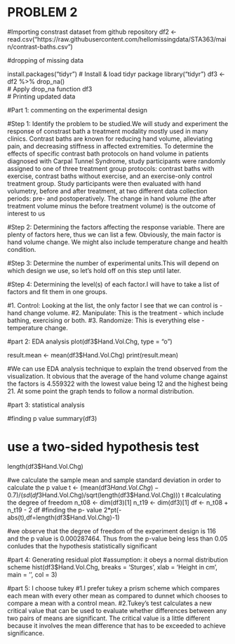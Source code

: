 # PROBLEM 2

#Importing constrast dataset from github repository 
df2 <- read.csv("https://raw.githubusercontent.com/hellomissingdata/STA363/main/contrast-baths.csv")


#dropping of missing data

install.packages("tidyr") 
# Install & load tidyr package
library("tidyr")
df3 <- df2 %>% drop_na()                      
# Apply drop_na function
df3  
# Printing updated data

#Part 1: commenting on the experimental design

#Step 1: Identify the problem to be studied.We will study and experiment the response of constrast bath a treatment modality mostly used in many clinics. Contrast baths are known for reducing hand volume, alleviating pain, and decreasing stiffness in affected extremities. To determine the effects of specific contrast bath protocols on hand volume in patients diagnosed with Carpal Tunnel Syndrome, study participants were randomly assigned to one of three treatment group protocols: contrast baths with exercise, contrast baths without exercise, and an exercise-only control treatment group. Study participants were then evaluated with hand volumetry, before and after treatment, at two different data collection periods: pre- and postoperatively. The change in hand volume (the after treatment volume minus the before treatment volume) is the outcome of interest to us

#Step 2: Determining the factors affecting the response variable. There are plenty of factors here, thus we can list a few. Obviously, the main factor is hand volume change. We might also include temperature change and health condition.

#Step 3: Determine the number of experimental units.This will depend on which design we use, so let's hold off on this step until later.

#Step 4: Determining the level(s) of each factor.I will have to take a list of factors and fit them in one groups.

#1. Control: Looking at the list, the only factor I see that we can control is - hand change volume.
#2. Manipulate: This is the treatment - which include bathing, exercising or both.
#3. Randomize: This is everything else - temperature change.

#part 2: EDA analysis
plot(df3$Hand.Vol.Chg, type = "o")

result.mean <- mean(df3$Hand.Vol.Chg)
print(result.mean)

#We can use EDA analysis technique to explain the trend observed from the visualization. It obvious that the average of the hand volume change against the factors is 4.559322 with the lowest value being 12 and the highest being 21. At some point the graph tends to follow a normal distribution.

#part 3: statistical analysis

#finding p value
summary(df3)

# use a two-sided hypothesis test
length(df3$Hand.Vol.Chg)

#we calculate the sample mean and sample standard deviation in order to calculate the p value
t <- (mean(df3$Hand.Vol.Chg)-0.7)/(sd(df3$Hand.Vol.Chg)/sqrt(length(df3$Hand.Vol.Chg)))
t
#calculating the degree of freedom
n_t08 <- dim(df3)[1]
n_t19 <- dim(df3)[1]
df <- n_t08 + n_t19 - 2
df
#finding the p- value
2*pt(-abs(t),df=length(df3$Hand.Vol.Chg)-1)

#we observe that the degree of freedom of the experiment design is 116 and the p value is 0.000287464. Thus from the p-value being less than 0.05 conludes that the hypothesis statistically significant

#part 4: Generating residual plot
#assumption: it obeys a normal distribution scheme
hist(df3$Hand.Vol.Chg, 
     breaks = 'Sturges',
     xlab = 'Height in cm',
     main = '',
     col = 3)

#part 5: I choose tukey
#1.I prefer tukey a prism scheme which compares each mean with every other mean as compared to dunnet which chooses to compare  a mean with a control mean.
#2.Tukey’s test calculates a new critical value that can be used to evaluate whether differences between any two pairs of means are significant. The critical value is a little different because it involves the mean difference that has to be exceeded to achieve significance.
